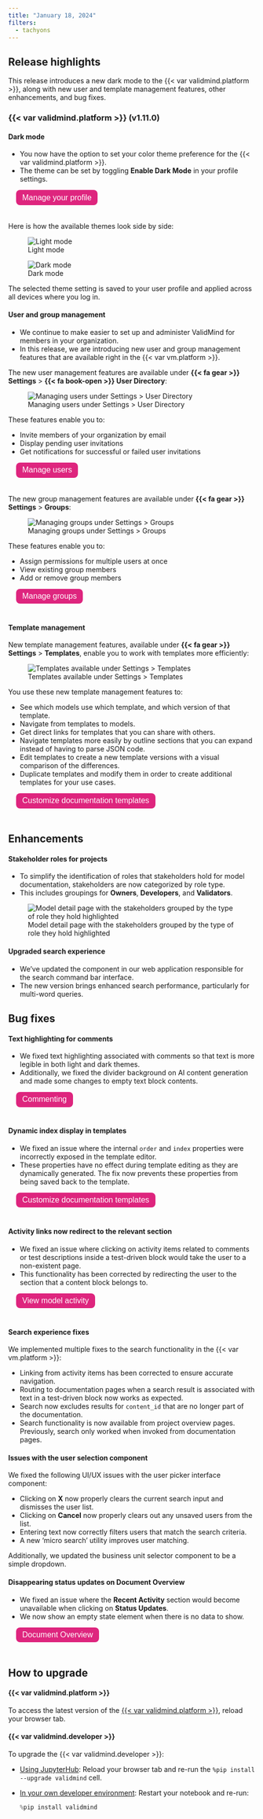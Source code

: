 ```yaml
---
title: "January 18, 2024"
filters:
  - tachyons
---
```


## Release highlights

This release introduces a new dark mode to the {{< var validmind.platform >}}, along with new user and template management features, other enhancements, and bug fixes.

<!--- ### {{< var validmind.developer >}} () --->

### {{< var validmind.platform >}} (v1.11.0)

#### Dark mode

<!---Dark mode by @gtagle in [#494](https://github.com/validmind/frontend/pull/494)--->

:::: {.flex .flex-wrap .justify-around}

::: {.w-70-ns}
- You now have the option to set your color theme preference for the {{< var validmind.platform >}}. 
- The theme can be set by toggling **Enable Dark Mode** in your profile settings. 

:::

::: {.w-30-ns}

<form method="get" action="/guide/configuration/manage-your-profile.html" target="_blank">
   <button type="submit" style="color: white; background-color: #de257e; border-radius: 8px; border: none; font-size: 16px; padding: 6.25px 12.5px; margin-left: 16px; margin-bottom: 20px;">Manage your profile
</button>
</form>

:::

::::

Here is how the available themes look side by side:

<!-- Using the variable in alt text messes up the image display  -->

::: grid
::: g-col-5
![Light mode](light-mode.png){fig-alt="The ValidMind Platform UI in light mode" class="screenshot" class="screenshot"}
:::

::: g-col-5
![Dark mode](dark-mode.png){fig-alt="The ValidMind Platform UI in dark mode" class="screenshot" class="screenshot"}
:::
:::

The selected theme setting is saved to your user profile and applied across all devices where you log in.

#### User and group management

<!---[VALIDMIND-39] Invite a new member by email by [@wkm97](https://github.com/wkm97) in [#516](https://github.com/validmind/frontend/pull/516)--->

<!---[VALIDMIND-40] Pending invites displayed in a list by [@wkm97](https://github.com/wkm97) in [#521](https://github.com/validmind/frontend/pull/521)-->

<!---https://github.com/validmind/frontend/pull/524 — feat: sent and view user invitation--->

<!---https://github.com/validmind/frontend/pull/508 - feat: view, add, and remove group members--->

- We continue to make easier to set up and administer ValidMind for members in your organization. 
- In this release, we are introducing new user and group management features that are available right in the {{< var vm.platform >}}.

:::: {.flex .flex-wrap .justify-around}

::: {.w-50-ns}
The new user management features are available under **{{< fa gear >}} Settings** \> **{{< fa book-open >}} User Directory**:

![Managing users under Settings &gt; User Directory](user-management.gif){fig-alt="An animated gif showcasing how to manage users under Settings &gt; User Directory" fig-align="center" class="screenshot"}

:::

::: {.w-40-ns}

These features enable you to:

- Invite members of your organization by email
- Display pending user invitations
- Get notifications for successful or failed user invitations

<form method="get" action="/guide/configuration/manage-users.html" target="_blank">
   <button type="submit" style="color: white; background-color: #de257e; border-radius: 8px; border: none; font-size: 16px; padding: 6.25px 12.5px; margin-left: 16px; margin-bottom: 20px;">Manage users
</button>
</form>

:::

::::

:::: {.flex .flex-wrap .justify-around}

::: {.w-50-ns}
The new group management features are available under **{{< fa gear >}} Settings** \> **Groups**:

![Managing groups under Settings &gt; Groups](group-management.gif){fig-alt="An animated gif showcasing how to manage groups under Settings &gt; Groups" fig-align="center" class="screenshot"}
:::

::: {.w-40-ns}

These features enable you to:

- Assign permissions for multiple users at once
- View existing group members
- Add or remove group members

<form method="get" action="/guide/configuration/manage-groups.html" target="_blank">
   <button type="submit" style="color: white; background-color: #de257e; border-radius: 8px; border: none; font-size: 16px; padding: 6.25px 12.5px; margin-left: 16px; margin-bottom: 20px;">Manage groups
</button>
</form>

:::

::::

#### Template management

<!---Template detail page by [@panchicore](https://github.com/panchicore) in [#491](https://github.com/validmind/frontend/pull/491)--->
:::: {.flex .flex-wrap .justify-around}

::: {.w-50-ns}
New template management features, available under **{{< fa gear >}} Settings** \> **Templates**, enable you to work with templates more efficiently:

![Templates available under Settings &gt; Templates](template-pages.gif){fig-alt="Animated gif showcasing templates available under Settings &gt; Templates" fig-align="center"  class="screenshot"}
:::

::: {.w-40-ns}
You use these new template management features to:

- See which models use which template, and which version of that template.
- Navigate from templates to models.
- Get direct links for templates that you can share with others.
- Navigate templates more easily by outline sections that you can expand instead of having to parse JSON code.
- Edit templates to create a new template versions with a visual comparison of the differences.
- Duplicate templates and modify them in order to create additional templates for your use cases.

<form method="get" action="/guide/model-documentation/customize-documentation-templates.html" target="_blank">
   <button type="submit" style="color: white; background-color: #de257e; border-radius: 8px; border: none; font-size: 16px; padding: 6.25px 12.5px; margin-left: 16px; margin-bottom: 20px;">Customize documentation templates
</button>
</form>

:::

::::

## Enhancements

<!--- https://github.com/validmind/frontend/pull/522 - groups stakeholders into types--->

#### Stakeholder roles for projects

:::: {.flex .flex-wrap .justify-around}

::: {.w-50-ns}
- To simplify the identification of roles that stakeholders hold for model documentation, stakeholders are now categorized by role type. 
- This includes groupings for **Owners**, **Developers**, and **Validators**.

:::

::: {.w-50-ns}
![Model detail page with the stakeholders grouped by the type of role they hold highlighted](group-users-by-type.png){fig-alt="A screenshot of the model detail page with the stakeholders grouped by the type of role they hold highlighted" fig-align="center" class="screenshot"}
:::

::::

<!---Upgrade kbar by @cachafla in [#511](https://github.com/validmind/frontend/pull/511)--->

#### Upgraded search experience
- We've updated the component in our web application responsible for the search command bar interface. 
- The new version brings enhanced search performance, particularly for multi-word queries.


## Bug fixes

<!---Fixes text highlighting when there's a comment by [@gtagle](https://github.com/gtagle) in [#519](https://github.com/validmind/frontend/pull/519)--->

#### Text highlighting for comments 

:::: {.flex .flex-wrap .justify-around}

::: {.w-80-ns}

- We fixed text highlighting associated with comments so that text is more legible in both light and dark themes. 
- Additionally, we fixed the divider background on AI content generation and made some changes to empty text block contents.

:::

::: {.w-20-ns}

<form method="get" action="/guide/model-documentation/collaborate-with-others.html#commenting" target="_blank">
   <button type="submit" style="color: white; background-color: #de257e; border-radius: 8px; border: none; font-size: 16px; padding: 6.25px 12.5px; margin-left: 16px; margin-bottom: 20px;">Commenting
</button>
</form>

:::

::::


<!---Cachafla/sc 2655/fix displaying dynamic index in template by @cachafla in [#514](https://github.com/validmind/frontend/pull/514)--->

#### Dynamic index display in templates

:::: {.flex .flex-wrap .justify-around}

::: {.w-70-ns}
- We fixed an issue where the internal `order` and `index` properties were incorrectly exposed in the template editor. 
- These properties have no effect during template editing as they are dynamically generated. The fix now prevents these properties from being saved back to the template.

:::

::: {.w-30-ns}

<form method="get" action="/guide/model-documentation/customize-documentation-templates.html" target="_blank">
   <button type="submit" style="color: white; background-color: #de257e; border-radius: 8px; border: none; font-size: 16px; padding: 6.25px 12.5px; margin-left: 16px; margin-bottom: 20px;">Customize documentation templates
</button>
</form>

:::

::::


<!---Allow clicking on activities related to dynamic text blocks by @cachafla in [#501](https://github.com/validmind/frontend/pull/501)--->

#### Activity links now redirect to the relevant section
:::: {.flex .flex-wrap .justify-around}

::: {.w-75-ns}
- We fixed an issue where clicking on activity items related to comments or test descriptions inside a test-driven block would take the user to a non-existent page. 
- This functionality has been corrected by redirecting the user to the section that a content block belongs to.

:::

::: {.w-25-ns}

<form method="get" action="/guide/model-inventory/view-model-activity.html" target="_blank">
   <button type="submit" style="color: white; background-color: #de257e; border-radius: 8px; border: none; font-size: 16px; padding: 6.25px 12.5px; margin-left: 16px; margin-bottom: 20px;">View model activity
</button>
</form>

:::

::::

<!---Cachafla/sc 2635/issues with search functionality by @cachafla in [#507](https://github.com/validmind/frontend/pull/507)--->

#### Search experience fixes
We implemented multiple fixes to the search functionality in the {{< var vm.platform >}}:

- Linking from activity items has been corrected to ensure accurate navigation.
- Routing to documentation pages when a search result is associated with text in a test-driven block now works as expected.
- Search now excludes results for `content_id` that are no longer part of the documentation.
- Search functionality is now available from project overview pages. Previously, search only worked when invoked from documentation pages.

<!---Fix issues with user picker by @cachafla in [#523](https://github.com/validmind/frontend/pull/523)--->

#### Issues with the user selection component
We fixed the following UI/UX issues with the user picker interface component:

- Clicking on **X** now properly clears the current search input and dismisses the user list.
- Clicking on **Cancel** now properly clears out any unsaved users from the list.
- Entering text now correctly filters users that match the search criteria.
- A new 'micro search' utility improves user matching.

Additionally, we updated the business unit selector component to be a simple dropdown.

<!---Cachafla/sc 2646/status updates on dashboard disappearing by @cachafla in [#513](https://github.com/validmind/frontend/pull/513)--->

#### Disappearing status updates on Document Overview
:::: {.flex .flex-wrap .justify-around}

::: {.w-70-ns}
- We fixed an issue where the **Recent Activity** section would become unavailable when clicking on **Status Updates**. 
- We now show an empty state element when there is no data to show.
:::

::: {.w-30-ns}

<form method="get" action="/guide/model-documentation/working-with-model-documentation.html#document-overview" target="_blank">
   <button type="submit" style="color: white; background-color: #de257e; border-radius: 8px; border: none; font-size: 16px; padding: 6.25px 12.5px; margin-left: 16px; margin-bottom: 20px;">Document Overview
</button>
</form>

:::

::::


## How to upgrade

#### {{< var validmind.platform >}}

To access the latest version of the [{{< var validmind.platform >}}](/guide/configuration/log-in-to-validmind.qmd), reload your browser tab.

#### {{< var validmind.developer >}}

To upgrade the {{< var validmind.developer >}}:

- [Using JupyterHub](/get-started/developer/try-with-jupyterhub.qmd): Reload your browser tab and re-run the `%pip install --upgrade validmind` cell.

- [In your own developer environment](/developer/model-documentation/install-and-initialize-client-library.qmd): Restart your notebook and re-run:
    
    ```python
    %pip install validmind
    ```